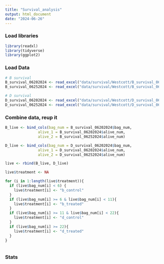 ```yaml
---
title: "Survival_analysis"
output: html_document
date: "2024-06-26"
---
```


### Load libraries
```r
library(readxl)
library(tidyverse)
library(ggplot2)
```

### Load Data
```r
# B survival
B_survival_06202024 <- read_excel("data/survival/Westcott/B_survival_06202024.xlsx")
B_survival_06252024 <- read_excel("data/survival/Westcott/B_survival_06252024.xlsx")

# D survival
D_survival_06202024 <- read_excel("data/survival/Westcott/D_survival_06202024.xlsx")
D_survival_06252024 <- read_excel("data/survival/Westcott/D_survival_06252024.xlsx")
```

### Combine data, reup it
```r
B_live <- bind_cols(bag_num = B_survival_06202024$bag_num,
               alive_1 = B_survival_06202024$alive_num,
               alive_2 = B_survival_06252024$alive_num)

D_live <- bind_cols(bag_num = D_survival_06202024$bag_num,
               alive_1 = D_survival_06202024$alive_num,
               alive_2 = D_survival_06252024$alive_num)

live <- rbind(B_live, D_live)

live$treatment <- NA

for (i in 1:length(live$treatment)){
  if (live$bag_num[i] < 6) {
    live$treatment[i] <- "b_control"
  }
  if (live$bag_num[i] >= 6 & live$bag_num[i] < 11){
    live$treatment[i] <- "b_treated"
  }
  if (live$bag_num[i] >= 11 & live$bag_num[i] < 22){
    live$treatment[i] <- "d_control"
  }
  if (live$bag_num[i] >= 22){
    live$treatment[i] <- "d_treated"
  }
}



```

### Stats
```r



```


